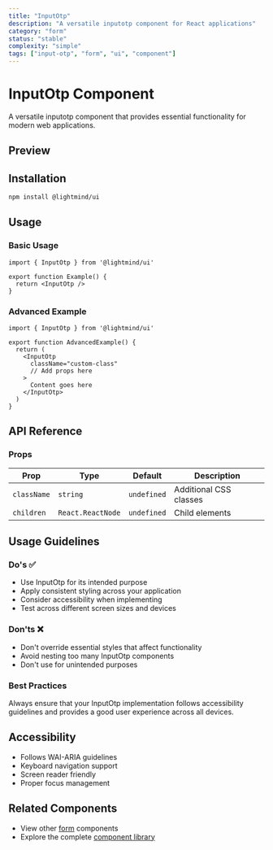 ```yaml
---
title: "InputOtp"
description: "A versatile inputotp component for React applications"
category: "form"
status: "stable"
complexity: "simple"
tags: ["input-otp", "form", "ui", "component"]
---
```



# InputOtp Component

A versatile inputotp component that provides essential functionality for modern web applications.

## Preview

<div className="space-y-6">
  <InputOtpDemo />
</div>

## Installation

```bash
npm install @lightmind/ui
```

## Usage

### Basic Usage

```tsx
import { InputOtp } from '@lightmind/ui'

export function Example() {
  return <InputOtp />
}
```

### Advanced Example

```tsx
import { InputOtp } from '@lightmind/ui'

export function AdvancedExample() {
  return (
    <InputOtp
      className="custom-class"
      // Add props here
    >
      Content goes here
    </InputOtp>
  )
}
```

## API Reference

### Props

| Prop | Type | Default | Description |
|------|------|---------|-------------|
| `className` | `string` | `undefined` | Additional CSS classes |
| `children` | `React.ReactNode` | `undefined` | Child elements |

## Usage Guidelines

### Do's ✅

- Use InputOtp for its intended purpose
- Apply consistent styling across your application
- Consider accessibility when implementing
- Test across different screen sizes and devices

### Don'ts ❌

- Don't override essential styles that affect functionality
- Avoid nesting too many InputOtp components
- Don't use for unintended purposes

### Best Practices

Always ensure that your InputOtp implementation follows accessibility guidelines and provides a good user experience across all devices.

## Accessibility

- Follows WAI-ARIA guidelines
- Keyboard navigation support
- Screen reader friendly
- Proper focus management

## Related Components

- View other [form](/category/form) components
- Explore the complete [component library](/search)
